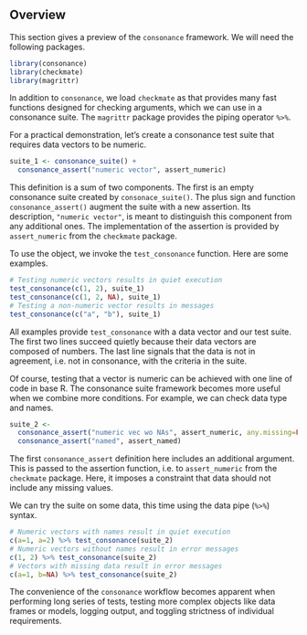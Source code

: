 ## Overview {#overview}

This section gives a preview of the `consonance` framework. We will need
the following packages.

```r
library(consonance)
library(checkmate)
library(magrittr)
```

In addition to `consonance`, we load `checkmate` as that provides many fast
functions designed for checking arguments, which we can use in a consonance
suite. The `magrittr` package provides the piping operator `%>%`.

For a practical demonstration, let's create a consonance test suite that
requires data vectors to be numeric.

```r
suite_1 <- consonance_suite() +
  consonance_assert("numeric vector", assert_numeric)
```

This definition is a sum of two components. The first is an empty
consonance suite created by `consonace_suite()`. The plus sign and function
`consonance_assert()` augment the suite with a new assertion. Its description,
`"numeric vector"`,  is meant to distinguish this component from any
additional ones. The implementation of the assertion is provided by
`assert_numeric` from the `checkmate` package.

To use the object, we invoke the `test_consonance` function. Here are some
examples.

```r
# Testing numeric vectors results in quiet execution
test_consonance(c(1, 2), suite_1)
test_consonance(c(1, 2, NA), suite_1)
# Testing a non-numeric vector results in messages
test_consonance(c("a", "b"), suite_1)
```

All examples provide `test_consonance` with a data vector and our test suite.
The first two lines succeed quietly because their data vectors are composed
of numbers. The last line signals that the data is not in agreement, i.e.
not in consonance, with the criteria in the suite.

Of course, testing that a vector is numeric can be achieved with one
line of code in base R. The consonance suite framework becomes more useful
when we combine more conditions. For example, we can check data type and names.

```r
suite_2 <-
  consonance_assert("numeric vec wo NAs", assert_numeric, any.missing=FALSE) +
  consonance_assert("named", assert_named)
```

The first `consonance_assert` definition here includes an additional argument.
This is passed to the assertion function, i.e. to `assert_numeric` from the
`checkmate` package. Here, it imposes a constraint that data should not
include any missing values.

We can try the suite on some data, this time using the data pipe (`%>%`)
syntax.

```r
# Numeric vectors with names result in quiet execution
c(a=1, a=2) %>% test_consonance(suite_2)
# Numeric vectors without names result in error messages
c(1, 2) %>% test_consonance(suite_2)
# Vectors with missing data result in error messages
c(a=1, b=NA) %>% test_consonance(suite_2)
```

The convenience of the `consonance` workflow becomes apparent when
performing  long series of tests, testing more complex objects like data
frames or models, logging output, and toggling strictness of individual
requirements.

